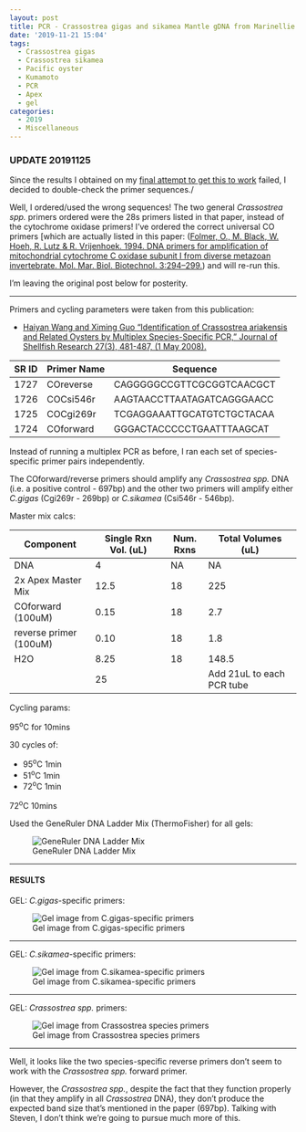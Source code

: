 ```yaml
---
layout: post
title: PCR - Crassostrea gigas and sikamea Mantle gDNA from Marinellie Shellfish Company - No Multiplex
date: '2019-11-21 15:04'
tags:
  - Crassostrea gigas
  - Crassostrea sikamea
  - Pacific oyster
  - Kumamoto
  - PCR
  - Apex
  - gel
categories:
  - 2019
  - Miscellaneous
---
```


### UPDATE 20191125

Since the results I obtained on my [final attempt to get this to work](https://robertslab.github.io/sams-notebook/posts/2019/2019-11-21-PCR-Crassostrea-gigas-and-sikamea-Mantle-gDNA-from-Marinellie-Shellfish-Company-No-Multiplex.html) failed, I decided to double-check the primer sequences./

Well, I ordered/used the wrong sequences! The two general _Crassostrea spp._ primers ordered were the 28s primers listed in that paper, instead of the cytochrome oxidase primers! I've ordered the correct universal CO primers [which are actually listed in this paper: ([Folmer, O., M. Black, W. Hoeh, R. Lutz & R. Vrijenhoek. 1994. DNA
primers for amplification of mitochondrial cytochrome C oxidase
subunit I from diverse metazoan invertebrate. Mol. Mar. Biol.
Biotechnol. 3:294–299.](https://www.researchgate.net/publication/15316743_DNA_primers_for_amplification_of_mitochondrial_Cytochrome_C_oxidase_subunit_I_from_diverse_metazoan_invertebrates)) and will re-run this.

I'm leaving the original post below for posterity.

---

Primers and cycling parameters were taken from this publication:

- [Haiyan Wang and Ximing Guo "Identification of Crassostrea ariakensis and Related Oysters by Multiplex Species-Specific PCR," Journal of Shellfish Research 27(3), 481-487, (1 May 2008).](https://www.researchgate.net/profile/Ximing_Guo/publication/259643859_Identification_of_Crassostrea_ariakensis_and_related_oysters_by_multiplex_species-specific_PCR/links/55c79eb708aeb9756746e35e/Identification-of-Crassostrea-ariakensis-and-related-oysters-by-multiplex-species-specific-PCR.pdf)

| SR ID | Primer Name | Sequence                   |
|-------|-------------|----------------------------|
| 1727  | COreverse   | CAGGGGGCCGTTCGCGGTCAACGCT  |
| 1726  | COCsi546r   | AAGTAACCTTAATAGATCAGGGAACC |
| 1725  | COCgi269r   | TCGAGGAAATTGCATGTCTGCTACAA |
| 1724  | COforward   | GGGACTACCCCCTGAATTTAAGCAT  |

Instead of running a multiplex PCR as before, I ran each set of species-specific primer pairs independently.

The COforward/reverse primers should amplify any _Crassostrea spp._ DNA (i.e. a positive control - 697bp) and the other two primers will amplify either _C.gigas_ (Cgi269r - 269bp) or _C.sikamea_ (Csi546r - 546bp).

Master mix calcs:

| Component              | Single Rxn Vol. (uL) | Num. Rxns | Total Volumes (uL)        |
|------------------------|----------------------|-----------|---------------------------|
| DNA                    | 4                    | NA        | NA                        |
| 2x Apex Master Mix | 12.5                 | 18        | 225                       |
| COforward (100uM)              | 0.15                 | 18        | 2.7                       |
| reverse primer (100uM)           | 0.10                 | 18        | 1.8                       |
| H2O                    | 8.25                    | 18        | 148.5                       |
|                        | 25                   |           | Add 21uL to each PCR tube |


Cycling params:

95<sup>o</sup>C for 10mins

30 cycles of:

- 95<sup>o</sup>C 1min
- 51<sup>o</sup>C 1min
- 72<sup>o</sup>C 1min

72<sup>o</sup>C 10mins


Used the GeneRuler DNA Ladder Mix (ThermoFisher) for all gels:

![GeneRuler DNA Ladder Mix](https://github.com/RobertsLab/resources/blob/master/protocols/Commercial_Protocols/ThermoFisher_OgeneRuler_DNA_Ladder_Mix_F100439.jpg?raw=true)

---

#### RESULTS

GEL: _C.gigas_-specific primers:

![Gel image from C.gigas-specific primers](https://github.com/RobertsLab/sams-notebook/blob/master/images/20191121_gel_Cgigas_primers.jpg?raw=true)

---

GEL: _C.sikamea_-specific primers:

![Gel image from C.sikamea-specific primers](https://github.com/RobertsLab/sams-notebook/blob/master/images/20191121_gel_Csikamea_primers.jpg?raw=true)

---

GEL: _Crassostrea spp._ primers:

![Gel image from Crassostrea species primers](https://github.com/RobertsLab/sams-notebook/blob/master/images/20191121_gel_Crassostrea.sp_primers.jpg?raw=true)

---

Well, it looks like the two species-specific reverse primers don't seem to work with the _Crassostrea spp._ forward primer.

However, the _Crassostrea spp._, despite the fact that they function properly (in that they amplify in all _Crassostrea_ DNA), they don't produce the expected band size that's mentioned in the paper (697bp). Talking with Steven, I don't think we're going to pursue much more of this.
